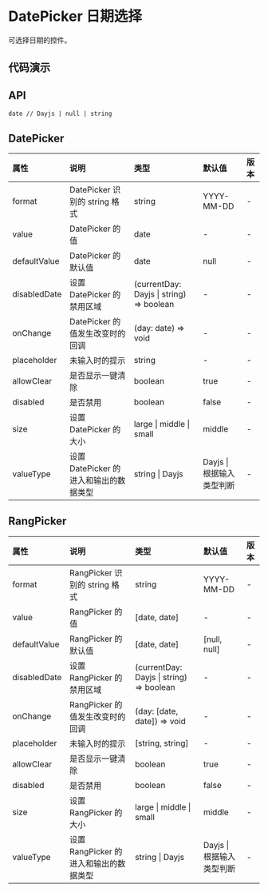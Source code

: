 


# DatePicker 日期选择

可选择日期的控件。

## 代码演示

<CodeWrapper>
    <CodeBox title="基础" desc={descNormal} code={codeNormal}>
        <DemoNormal />
    </CodeBox>
    <CodeBox title="范围选择器" desc={descRang} code={codeRang}>
        <DemoRang />
    </CodeBox>
</CodeWrapper>

## API

```
date // Dayjs | null | string
```

## DatePicker

<div className="api">

| 属性         | 说明                                   | 类型                                     | 默认值                    | 版本 |
| :----------- | :------------------------------------- | :--------------------------------------- | :------------------------ | :--- |
| format       | DatePicker 识别的 string 格式          | string                                   | YYYY-MM-DD                | -    |
| value        | DatePicker 的值                        | date                                     | -                         | -    |
| defaultValue | DatePicker 的默认值                    | date                                     | null                      | -    |
| disabledDate | 设置 DatePicker 的禁用区域             | (currentDay: Dayjs \| string) => boolean | -                         | -    |
| onChange     | DatePicker 的值发生改变时的回调        | (day: date) => void                      | -                         | -    |
| placeholder  | 未输入时的提示                         | string                                   | -                         | -    |
| allowClear   | 是否显示一键清除                       | boolean                                  | true                      | -    |
| disabled     | 是否禁用                               | boolean                                  | false                     | -    |
| size         | 设置 DatePicker 的大小                 | large \| middle \| small                 | middle                    | -    |
| valueType    | 设置 DatePicker 的进入和输出的数据类型 | string \| Dayjs                          | Dayjs \| 根据输入类型判断 | -    |

</div>

## RangPicker

<div className="api">

| 属性         | 说明                                   | 类型                                     | 默认值                    | 版本 |
| :----------- | :------------------------------------- | :--------------------------------------- | :------------------------ | :--- |
| format       | RangPicker 识别的 string 格式          | string                                   | YYYY-MM-DD                | -    |
| value        | RangPicker 的值                        | [date, date]                             | -                         | -    |
| defaultValue | RangPicker 的默认值                    | [date, date]                             | [null, null]              | -    |
| disabledDate | 设置 RangPicker 的禁用区域             | (currentDay: Dayjs \| string) => boolean | -                         | -    |
| onChange     | RangPicker 的值发生改变时的回调        | (day: [date, date]) => void              | -                         | -    |
| placeholder  | 未输入时的提示                         | [string, string]                         | -                         | -    |
| allowClear   | 是否显示一键清除                       | boolean                                  | true                      | -    |
| disabled     | 是否禁用                               | boolean                                  | false                     | -    |
| size         | 设置 RangPicker 的大小                 | large \| middle \| small                 | middle                    | -    |
| valueType    | 设置 RangPicker 的进入和输出的数据类型 | string \| Dayjs                          | Dayjs \| 根据输入类型判断 | -    |

</div>
